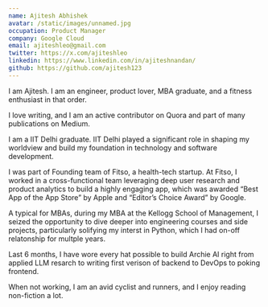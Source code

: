 ```yaml
---
name: Ajitesh Abhishek
avatar: /static/images/unnamed.jpg
occupation: Product Manager
company: Google Cloud
email: ajiteshleo@gmail.com
twitter: https://x.com/ajiteshleo
linkedin: https://www.linkedin.com/in/ajiteshnandan/
github: https://github.com/ajitesh123
---
```


I am Ajitesh. I am an engineer, product lover, MBA graduate, and a fitness enthusiast in that order.

I love writing, and I am an active contributor on Quora and part of many publications on Medium.

I am a IIT Delhi graduate. IIT Delhi played a significant role in shaping my worldview and build my foundation in technology and software development.

I was part of Founding team of Fitso, a health-tech startup. At Fitso, I worked in a cross-functional team leveraging deep user research and product analytics to build a highly engaging app, which was awarded “Best App of the App Store” by Apple and “Editor’s Choice Award” by Google.

A typical for MBAs, during my MBA at the Kellogg School of Management, I seized the opportunity to dive deeper into engineering courses and side projects, particularly solifying my interst in Python, which I had on-off relatonship for multple years.

Last 6 months, I have wore every hat possible to build Archie AI right from applied LLM resarch to writing first verison of backend to DevOps to poking frontend.

When not working, I am an avid cyclist and runners, and I enjoy reading non-fiction a lot.
